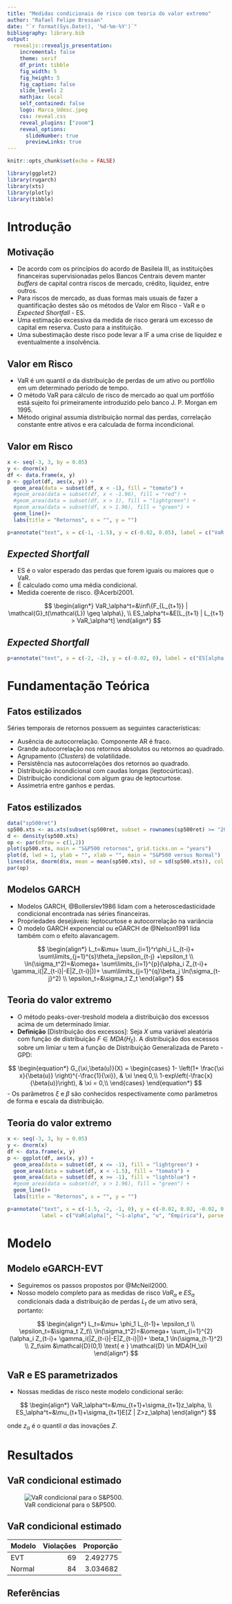 ```yaml
---
title: "Medidas condicionais de risco com teoria do valor extremo"
author: "Rafael Felipe Bressan"
date: "`r format(Sys.Date(), '%d-%m-%Y')`"
bibliography: library.bib
output: 
  revealjs::revealjs_presentation:
    incremental: false
    theme: serif
    df_print: tibble
    fig_width: 5
    fig_height: 5
    fig_caption: false
    slide_level: 2
    mathjax: local
    self_contained: false
    logo: Marca_Udesc.jpeg
    css: reveal.css
    reveal_plugins: ["zoom"]
    reveal_options:
      slideNumber: true
      previewLinks: true
---
```


```r
knitr::opts_chunk$set(echo = FALSE)
```


```r
library(ggplot2)
library(rugarch)
library(xts)
library(plotly)
library(tibble)
```
## {data-background="risk1.jpg"}

# Introdução

## Motivação 

- De acordo com os princípios do acordo de Basileia III, as instituições financeiras supervisionadas pelos Bancos Centrais devem manter *buffers* de capital contra riscos de mercado, crédito, liquidez, entre outros.
- Para riscos de mercado, as duas formas mais usuais de fazer a quantificação destes são os métodos de Valor em Risco - VaR e o *Expected Shortfall* - ES.
- Uma estimação excessiva da medida de risco gerará um excesso de capital em reserva. Custo para a instituição.
- Uma subestimação deste risco pode levar a IF a uma crise de liquidez e eventualmente a insolvência.

## Valor em Risco

- VaR é um quantil $\alpha$ da distribuição de perdas de um ativo ou portfólio em um determinado período de tempo.
- O método VaR para cálculo de risco de mercado ao qual um portfólio está sujeito foi primeiramente introduzido pelo banco J. P. Morgan em 1995.
- Método original assumia distribuição normal das perdas, correlação constante entre ativos e era calculada de forma incondicional.

## Valor em Risco

<div class="centered">
```r
x <- seq(-3, 3, by = 0.05)
y <- dnorm(x)
df <- data.frame(x, y)
p <- ggplot(df, aes(x, y)) + 
  geom_area(data = subset(df, x < -1), fill = "tomato") +
  #geom_area(data = subset(df, x < -1.96), fill = "red") +
  #geom_area(data = subset(df, x > 1), fill = "lightgreen") +
  #geom_area(data = subset(df, x > 1.96), fill = "green") +
  geom_line()+
  labs(title = "Retornos", x = "", y = "")

p+annotate("text", x = c(-1, -1.5), y = c(-0.02, 0.05), label = c("VaR[alpha]", "~1-alpha"), parse = TRUE, size = 6)
```
</div>

## *Expected Shortfall*

- ES é o valor esperado das perdas que forem iguais ou maiores que o VaR.
- É calculado como uma média condicional.
- Medida coerente de risco.  @Acerbi2001.

$$
\begin{align*}
VaR_\alpha^t=&\inf\{F_{L_{t+1}} | \mathcal{G}_t(\mathcal{L}) \geq \alpha\}, \\
ES_\alpha^t=&E[L_{t+1} | L_{t+1} > VaR_\alpha^t]
\end{align*}
$$

## *Expected Shortfall*

```r
p+annotate("text", x = c(-2, -2), y = c(-0.02, 0), label = c("ES[alpha]", "."), parse = TRUE, size = 6)
```

# Fundamentação Teórica

## Fatos estilizados

Séries temporais de retornos possuem as seguintes características:

- Ausência de autocorrelação. Componente AR é fraco.
- Grande autocorrelação nos retornos absolutos ou retornos ao quadrado.
- Agrupamento (*Clusters*) de volatilidade.
- Persistência nas autocorrelações dos retornos ao quadrado.
- Distribuição incondicional com caudas longas (leptocúrticas).
- Distribuição condicional com algum grau de leptocurtose.
- Assimetria entre ganhos e perdas.

## Fatos estilizados 

```r
data("sp500ret")
sp500.xts <- as.xts(subset(sp500ret, subset = rownames(sp500ret) >= "2002-01-29"))
d <- density(sp500.xts)
op <- par(mfrow = c(1,2))
plot(sp500.xts, main = "S&P500 retornos", grid.ticks.on = "years")
plot(d, lwd = 1, ylab = "", xlab = "", main = "S&P500 versus Normal")
lines(d$x, dnorm(d$x, mean = mean(sp500.xts), sd = sd(sp500.xts)), col = "blue", lwd = 1)
par(op)
```
<!-- .element height="100%" width="100%" -->

## Modelos GARCH

- Modelos GARCH, @Bollerslev1986 lidam com a heteroscedasticidade condicional encontrada nas séries financeiras.
- Propriedades desejáveis: leptocurtose e autocorrelação na variância
- O modelo GARCH exponencial ou eGARCH de @Nelson1991 lida também com o efeito alavancagem.

$$
\begin{align*}
	L_t=&\mu+ \sum_{i=1}^r\phi_i L_{t-i}+ \sum\limits_{j=1}^{s}\theta_j\epsilon_{t-j} +\epsilon_t \\
	\ln(\sigma_t^2)=&\omega+ \sum\limits_{i=1}^{p}(\alpha_i Z_{t-i}+ \gamma_i(|Z_{t-i}|-E|Z_{t-i}|))+ \sum\limits_{j=1}^{q}\beta_j \ln(\sigma_{t-j}^2) \\
	\epsilon_t=&\sigma_t Z_t
\end{align*}
$$

## Teoria do valor extremo

- O método peaks-over-treshold modela a distribuição dos excessos acima de um determinado limiar.
- **Definição** [Distribuição dos excessos]: Seja *X* uma variável aleatória com função de distribuição $F \in MDA(H_\xi)$. A distribuição dos excessos sobre um limiar *u* tem a função de Distribuição Generalizada de Pareto - GPD:

$$
\begin{equation*}
  G_{\xi,\beta(u)}(X) = 
  \begin{cases}
    1- \left(1+ \frac{\xi x}{\beta(u)} \right)^{-\frac{1}{\xi}}, & \xi \neq 0,\\
    1-exp\left(-\frac{x}{\beta(u)}\right), & \xi = 0,\\
  \end{cases}
\end{equation*}
$$
- Os parâmetros $\xi$ e $\beta$ são conhecidos respectivamente como parâmetros de forma e escala da distribuição. 

## Teoria do valor extremo

```r
x <- seq(-3, 3, by = 0.05)
y <- dnorm(x)
df <- data.frame(x, y)
p <- ggplot(df, aes(x, y)) + 
  geom_area(data = subset(df, x <= -1), fill = "lightgreen") +
  geom_area(data = subset(df, x < -1.5), fill = "tomato") +
  geom_area(data = subset(df, x >= -1), fill = "lightblue") +
  #geom_area(data = subset(df, x > 1.96), fill = "green") +
  geom_line()+
  labs(title = "Retornos", x = "", y = "")

p+annotate("text", x = c(-1.5, -2, -1, 0), y = c(-0.02, 0.02, -0.02, 0.15), 
           label = c("VaR[alpha]", "~1-alpha", "u", "Empírica"), parse = TRUE, size = 6)
```

# Modelo

## Modelo eGARCH-EVT

- Seguiremos os passos propostos por @McNeil2000.
- Nosso modelo completo para as medidas de risco $VaR_\alpha$ e $ES_\alpha$ condicionais dada a distribuição de perdas $L_t$ de um ativo será, portanto:

$$
\begin{align*}
L_t=&\mu+ \phi_1 L_{t-1}+ \epsilon_t \\
\epsilon_t=&\sigma_t Z_t\\
\ln(\sigma_t^2)=&\omega+ \sum_{i=1}^{2}(\alpha_i Z_{t-i}+ \gamma_i(|Z_{t-i}|-E|Z_{t-i}|))+ \beta_1 \ln(\sigma_{t-1}^2) \\
Z_t\sim &\mathcal{D}(0,1) \text{ e } \mathcal{D} \in MDA(H_\xi)
\end{align*}
$$

## VaR e ES parametrizados

- Nossas medidas de risco neste modelo condicional serão:

$$
\begin{align*}
VaR_\alpha^t=&\mu_{t+1}+\sigma_{t+1}z_\alpha, \\
ES_\alpha^t=&\mu_{t+1}+\sigma_{t+1}E[Z | Z>z_\alpha]
\end{align*}
$$

onde $z_\alpha$ é o quantil $\alpha$ das inovações *Z*.

# Resultados

## VaR condicional estimado 

![VaR condicional para o S\&P500.](artigo-apresentacao-var.jpeg)

## VaR condicional estimado 

Modelo    Violações   Proporção
-------  ----------  ----------
EVT              69    2.492775
Normal           84    3.034682

## Referências {.smaller}


